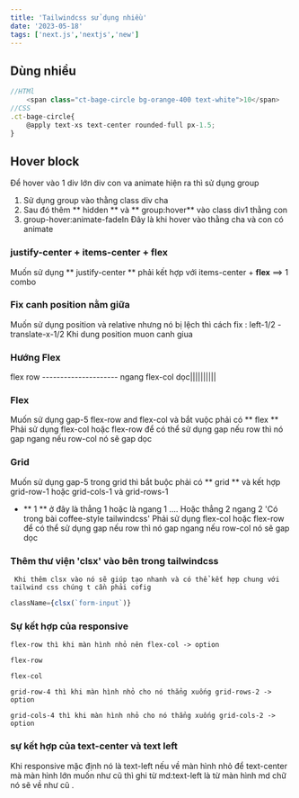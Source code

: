 ```yaml
---
title: 'Tailwindcss sử dụng nhiều'
date: '2023-05-18'
tags: ['next.js','nextjs','new']
---
```


## Dùng nhiều 
```ts 
//HTMl
    <span class="ct-bage-circle bg-orange-400 text-white">10</span>
//CSS
.ct-bage-circle{
    @apply text-xs text-center rounded-full px-1.5;
}
```
<CustomImage src="https://raw.githubusercontent.com/asdiop159752/BlogPost/master/images/bage-cricle.png" alt="Warning: bage-cricle" />

## Hover block
Để hover vào 1 div lớn div con va animate hiện ra thì sử dụng group
 1. Sử dụng group vào thằng class div cha 
 2. Sau đó thêm ** hidden ** và ** group:hover**  vào class div1 thằng con 
 3. group-hover:animate-fadeIn Đây là khi hover vào thằng cha và con có animate

### justify-center + items-center + flex
Muốn sử dụng ** justify-center ** phải kết hợp với items-center + **flex** ==> 1 combo

### Fix canh position nằm giữa
Muốn sử dụng position và relative nhưng nó bị lệch thì cách fix :
left-1/2 -translate-x-1/2 Khi dung position muon canh giua

### Hướng Flex
flex row --------------------- ngang
flex-col dọc||||||||||
### Flex
Muốn sử dụng gap-5 flex-row and flex-col và bắt vuộc phải có ** flex **
Phải sử dụng flex-col hoặc flex-row để có thể sử dụng gap nếu row thì nó gap ngang nếu row-col nó sẽ gap dọc  

### Grid
 Muốn sử dụng gap-5 trong grid thì bắt buộc phải có ** grid ** và kết hợp grid-row-1 hoặc grid-cols-1 và grid-rows-1 
 - ** 1 ** ở đây là thẳng 1 hoặc là ngang 1 .... Hoặc thẳng 2 ngang 2 'Có trong bài coffee-style tailwindcss'
Phải sử dụng flex-col hoặc flex-row để có thể sử dụng gap nếu row thì nó gap ngang nếu row-col nó sẽ gap dọc 

### Thêm thư viện 'clsx' vào bên trong tailwindcss
` Khi thêm clsx vào nó sẽ giúp tạo nhanh và có thể kết hợp chung với tailwind css chúng t cần phải cofig`
<CustomImage src="https://raw.githubusercontent.com/asdiop159752/BlogPost/master/images/config-tailwindcss.png" alt="Warning: config-tailwindcss" />

```ts
className={clsx(`form-input`)}
```

<CustomImage src="https://raw.githubusercontent.com/asdiop159752/BlogPost/master/images/form-input-clsx.png" alt="Warning:form-input-clsx" />

<CustomImage src="https://raw.githubusercontent.com/asdiop159752/BlogPost/master/images/form-input-in-clsx.png" alt="Warning:form-input-in-clsx" />

### Sự kết hợp của responsive

` flex-row thì khi màn hình nhỏ nên flex-col -> option `
<CustomImage src="https://raw.githubusercontent.com/asdiop159752/BlogPost/master/images/flex-row.png" alt="Warning: flex-row" />

` flex-row `

<CustomImage src="https://raw.githubusercontent.com/asdiop159752/BlogPost/master/images/flex-col.png" alt="Warning: flex-col" />

` flex-col `


` grid-row-4 thì khi màn hình nhỏ cho nó thẳng xuống grid-rows-2 -> option `
<CustomImage src="https://raw.githubusercontent.com/asdiop159752/BlogPost/master/images/grid-rows.png" alt="Warning: grid-rows" />



` grid-cols-4 thì khi màn hình nhỏ cho nó thẳng xuống grid-cols-2 -> option `
<CustomImage src="https://raw.githubusercontent.com/asdiop159752/BlogPost/master/images/grid-col.png" alt="Warning: grid-col" />


### sự kết hợp của text-center và text left
Khi responsive mặc định nó là text-left nếu về màn hình nhỏ để text-center mà màn hình lớn muốn như cũ thì ghi từ md:text-left là từ màn hình md chữ nó sẽ về như cũ .
